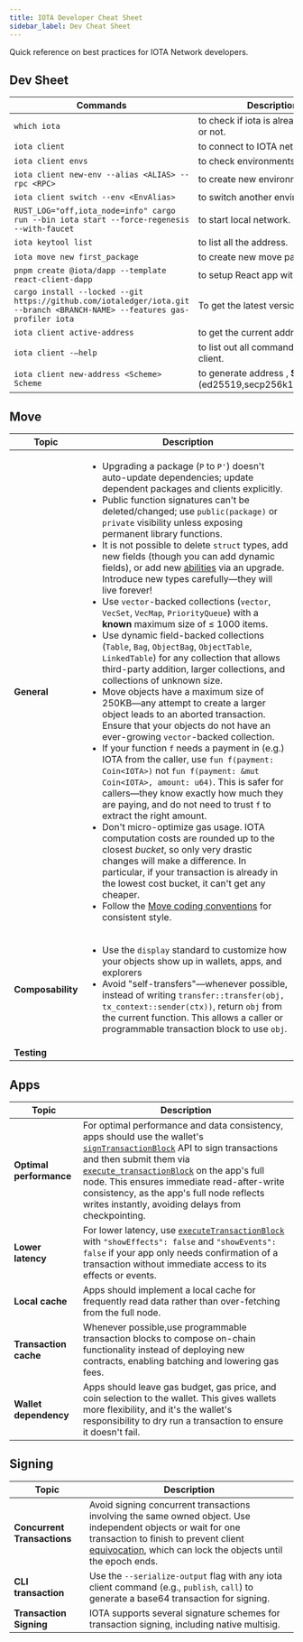 ```yaml
---
title: IOTA Developer Cheat Sheet
sidebar_label: Dev Cheat Sheet
---
```


Quick reference on best practices for IOTA Network developers.

## Dev Sheet

| **Commands** | **Description** |
|-|-|
|`which iota`|to check if iota is already installed or not.|
|`iota client`|to connect to IOTA network|
|`iota client envs`|to check environments|
|`iota client new-env --alias <ALIAS> --rpc <RPC>`|to create new environment.|
|`iota client switch --env <EnvAlias>`|to switch another environment.|
|`RUST_LOG="off,iota_node=info" cargo run --bin iota start --force-regenesis --with-faucet`|to start local network.|
|`iota keytool list`|to list all the address.|
|`iota move new first_package`|to create new move package.|
|`pnpm create @iota/dapp --template react-client-dapp`| to setup React app with dApp kit|
|`cargo install --locked --git https://github.com/iotaledger/iota.git --branch <BRANCH-NAME> --features gas-profiler iota`|To get the latest version of CLI|
|`iota client active-address`|to get the current address.|
|`iota client -–help`|to list out all commands of iota client.|
|`iota client new-address <Scheme> Scheme`|to generate address , **Scheme** - (ed25519,secp256k1,secp256r1)|

## Move

|**Topic**|**Description**|
|-|-|
|**General**| <ul><li>  Upgrading a package (`P` to `P'`) doesn't auto-update dependencies; update dependent packages and clients explicitly. </li> <li> Public function signatures can't be deleted/changed; use `public(package)` or `private` visibility unless exposing permanent library functions.  </li> <li> It is not possible to delete `struct` types, add new fields (though you can add dynamic fields), or add new [abilities](https://move-language.github.io/move/abilities.html) via an upgrade. Introduce new types carefully—they will live forever! </li> <li> Use `vector`-backed collections (`vector`, `VecSet`, `VecMap`, `PriorityQueue`) with a **known** maximum size of ≤ 1000 items. </li> <li> Use dynamic field-backed collections (`Table`, `Bag`, `ObjectBag`, `ObjectTable`, `LinkedTable`) for any collection that allows third-party addition, larger collections, and collections of unknown size. </li> <li> Move objects have a maximum size of 250KB—any attempt to create a larger object leads to an aborted transaction. Ensure that your objects do not have an ever-growing `vector`-backed collection. </li> <li> If your function `f` needs a payment in (e.g.) IOTA from the caller, use `fun f(payment: Coin<IOTA>)` not `fun f(payment: &mut Coin<IOTA>, amount: u64)`. This is safer for callers—they know exactly how much they are paying, and do not need to trust `f` to extract the right amount. </li> <li> Don't micro-optimize gas usage. IOTA computation costs are rounded up to the closest _bucket_, so only very drastic changes will make a difference. In particular, if your transaction is already in the lowest cost bucket, it can't get any cheaper. </li> <li> Follow the [Move coding conventions](https://move-language.github.io/move/coding-conventions.html) for consistent style.</li></ul> |
|**Composability**| <ul><li> Use the `display` standard to customize how your objects show up in wallets, apps, and explorers </li><li> Avoid "self-transfers"—whenever possible, instead of writing `transfer::transfer(obj, tx_context::sender(ctx))`, return `obj` from the current function. This allows a caller or programmable transaction block to use `obj`. </li></ul> |
|**Testing**| <TestingCheatSheet /> |

## Apps

| **Topic** | **Description** |
|-|-|
| **Optimal performance** | For optimal performance and data consistency, apps should use the wallet's [`signTransactionBlock`](../ts-sdk/dapp-kit/index.mdx) API to sign transactions and then submit them via [`execute_transactionBlock`](/iota-api-ref#iota_executetransactionblock) on the app's full node. This ensures immediate read-after-write consistency, as the app's full node reflects writes instantly, avoiding delays from checkpointing. |
| **Lower latency** | For lower latency, use [`executeTransactionBlock`](/iota-api-ref#iota_executetransactionblock) with `"showEffects": false` and `"showEvents": false` if your app only needs confirmation of a transaction without immediate access to its effects or events.|
| **Local cache** | Apps should implement a local cache for frequently read data rather than over-fetching from the full node. |
| **Transaction cache**| Whenever possible,use programmable transaction blocks to compose on-chain functionality instead of deploying new contracts, enabling batching and lowering gas fees. |
|**Wallet dependency**| Apps should leave gas budget, gas price, and coin selection to the wallet. This gives wallets more flexibility, and it's the wallet's responsibility to dry run a transaction to ensure it doesn't fail. |

## Signing

| **Topic** | **Description** |
|-|-|
|**Concurrent Transactions**| Avoid signing concurrent transactions involving the same owned object. Use independent objects or wait for one transaction to finish to prevent client [equivocation](/references/iota-glossary.mdx#equivocation), which can lock the objects until the epoch ends. |
|**CLI transaction**| Use the `--serialize-output` flag with any iota client command (e.g., `publish`, `call`) to generate a base64 transaction for signing. |
|**Transaction Signing**| IOTA supports several signature schemes for transaction signing, including native multisig.|